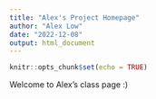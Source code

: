 ```yaml
---
title: "Alex's Project Homepage"
author: "Alex Low"
date: "2022-12-08"
output: html_document
---
```


```r
knitr::opts_chunk$set(echo = TRUE)
```

Welcome to Alex's class page :)